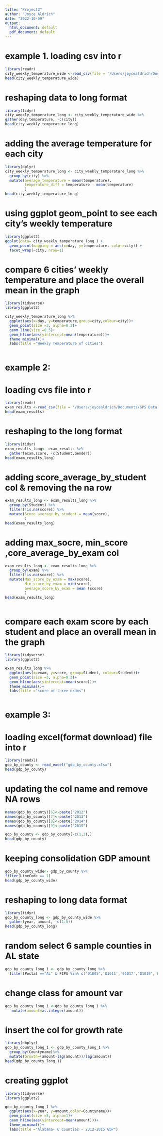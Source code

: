 ```yaml
---
title: "Project2"
author: "Joyce Aldrich"
date: "2022-10-09"
output:
  html_document: default
  pdf_document: default
---
```


# example 1. loading csv into r
```r
library(readr)
city_weekly_temperature_wide <-read_csv(file = '/Users/joycealdrich/Documents/SPS Data Science/Data 607/Project_2/city_week_temp.csv')
head(city_weekly_temperature_wide)
```

# reshaping data to long format
```r
library(tidyr)
city_weekly_temperature_long <- city_weekly_temperature_wide %>%
gather(day,temperature, -c(city))
head(city_weekly_temperature_long)

```
# adding the average temperature for each city 
```r
library(dplyr)
city_weekly_temperature_long <- city_weekly_temperature_long %>%
  group_by(city) %>%
  mutate(average_temperature = mean(temperature),
         temperature_diff = temperature - mean(temperature)
         )
head(city_weekly_temperature_long)
```

# using ggplot geom_point to see each city's weekly temperature
```r
library(ggplot2)
ggplot(data= city_weekly_temperature_long ) +
  geom_point(mapping = aes(x=day, y=temperature, color=city)) +
  facet_wrap(~city, nrow=1)
```

# compare 6 cities' weekly temperature and place the overall mean in the graph  
```r
library(tidyverse)
library(ggplot2)

city_weekly_temperature_long %>%
  ggplot(aes(x=day, y=temperature,group=city,colour=city))+
  geom_point(size =3, alpha=0.3)+
  geom_line(size =0.5)+
  geom_hline(aes(yintercept=mean(temperature)))+
  theme_minimal()+
  labs(title ="Weekly Temperature of Cities")
  
```

# example 2: 
# loading cvs file into r
```r

library(readr)
exam_results <-read_csv(file = '/Users/joycealdrich/Documents/SPS Data Science/Data 607/Project_2/exam_result.csv')
head(exam_results)
```

# reshaping to the long format
```r
library(tidyr)
exam_results_long<- exam_results %>%
  gather(exam,score, -c(Student,Gender))
head(exam_results_long)
```
# adding score_average_by_student col & removing the na row
```r
exam_results_long <- exam_results_long %>%
  group_by(Student) %>%
  filter(!is.na(score)) %>%
  mutate(Score_average_by_student = mean(score),
         )
head(exam_results_long)
```
# adding max_socre, min_score ,core_average_by_exam col 
```r
exam_results_long <- exam_results_long %>%
  group_by(exam) %>%
  filter(!is.na(score)) %>%
  mutate(Max_score_by_exam = max(score),
         Min_score_by_exam = min(score),
         average_score_by_exam = mean (score)
         )
head(exam_results_long)
  
```
# compare each exam score by each student and place an overall mean in the graph  
```r
library(tidyverse)
library(ggplot2)

exam_results_long %>%
  ggplot(aes(x=exam, y=score, group=Student, colour=Student))+
  geom_point(size =3, alpha=0.3)+
  geom_hline(aes(yintercept=mean(score)))+
  theme_minimal()+
  labs(title ="score of three exams")
  
```

# example 3:
# loading excel(format download) file into r
```r
library(readxl)
gdp_by_county <- read_excel("gdp_by_county.xlsx")
head(gdp_by_county)

```

# updating the col name and remove NA rows
```r
names(gdp_by_county)[6]<-paste("2012")
names(gdp_by_county)[7]<-paste("2013")
names(gdp_by_county)[8]<-paste("2014")
names(gdp_by_county)[9]<-paste("2015")

gdp_by_county <- gdp_by_county[-c(1,2),]
head(gdp_by_county)
```
# keeping consolidation GDP amount
```r
gdp_by_county_wide<- gdp_by_county %>%
filter(LineCode == 1) 
head(gdp_by_county_wide)
```

# reshaping to long data format
```r
library(tidyr)
gdp_by_county_long <- gdp_by_county_wide %>%
  gather(year, amount, -c(1:5))
head(gdp_by_county_long)
```
# random select 6 sample counties in AL state 
```r
gdp_by_county_long_1 <- gdp_by_county_long %>%
  filter(Postal =="AL" & FIPS %in% c('01005','01011','01017','01019','01061','01063'))
```
# change class for amount var
```r

gdp_by_county_long_1 <-gdp_by_county_long_1 %>%
   mutate(amount=as.integer(amount))
```
# insert the col for growth rate
```r
library(dbplyr)
gdp_by_county_long_1 <- gdp_by_county_long_1 %>%
  group_by(Countyname)%>%
  mutate(Growth=(amount-lag(amount))/lag(amount))
head(gdp_by_county_long_1)
```


# creating ggplot 
```r
library(tidyverse)
library(ggplot2)

gdp_by_county_long_1 %>%
  ggplot(aes(x=year, y=amount,color=Countyname))+
  geom_point(size =5, alpha=1)+
  geom_hline(aes(yintercept=mean(amount)))+
  theme_minimal()+
  labs(title ="Alabama- 6 Counties - 2012-2015 GDP")
```

